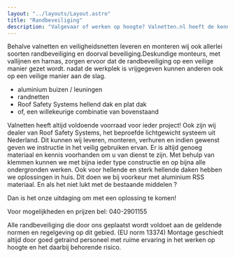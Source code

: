 ```yaml
---
layout: "../layouts/Layout.astro"
title: "Randbeveiliging"
description: "Valgevaar of werken op hoogte? Valnetten.nl heeft de kennis, materialen en monteurs om u hierbij te helpen."
---
```


Behalve valnetten en veiligheidsnetten leveren en monteren wij ook allerlei soorten randbeveiliging en doorval beveiliging.Deskundige monteurs, met vallijnen en harnas, zorgen ervoor dat de randbeveiliging op een veilige manier gezet wordt. nadat de werkplek is vrijgegeven kunnen anderen ook op een veilige manier aan de slag.

- aluminium buizen / leuningen
- randnetten
- Roof Safety Systems hellend dak en plat dak
- of, een willekeurige combinatie van bovenstaand

Valnetten heeft altijd voldoende voorraad voor ieder project! Ook zijn wij dealer van Roof Safety Systems, het beproefde lichtgewicht systeem uit Nederland. Dit kunnen wij leveren, monteren, verhuren en indien gewenst geven we instructie in het veilig gebruiken ervan. Er is altijd genoeg materiaal en kennis voorhanden om u van dienst te zijn. Met behulp van klemmen kunnen we met bijna ieder type constructie en op bijna alle ondergronden werken. Ook voor hellende en sterk hellende daken hebben we oplossingen in huis. Dit doen we bij voorkeur met aluminium RSS materiaal. En als het niet lukt met de bestaande middelen ?

Dan is het onze uitdaging om met een oplossing te komen!

Voor mogelijkheden en prijzen bel: 040-2901155

Alle randbeveiliging die door ons geplaatst wordt voldoet aan de geldende normen en regelgeving op dit gebied. (EU norm 13374)
Montage geschiedt altijd door goed getraind personeel met ruime ervaring in het werken op hoogte en het daarbij behorende risico.
